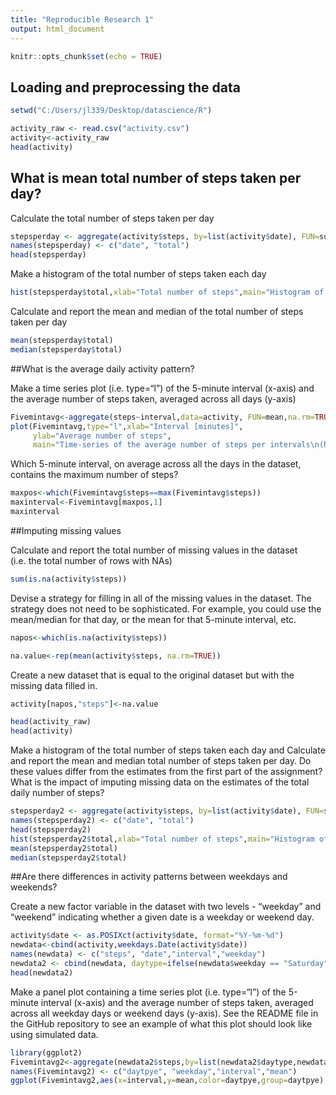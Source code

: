 ---
title: "Reproducible Research 1"
output: html_document
---

```{r setup, include=FALSE}
knitr::opts_chunk$set(echo = TRUE)
```

## Loading and preprocessing the data


```{r}
setwd("C:/Users/jl339/Desktop/datascience/R")

activity_raw <- read.csv("activity.csv")
activity<-activity_raw 
head(activity)
```

## What is mean total number of steps taken per day?

Calculate the total number of steps taken per day

```{r}
stepsperday <- aggregate(activity$steps, by=list(activity$date), FUN=sum, na.rm=TRUE)
names(stepsperday) <- c("date", "total")
head(stepsperday)
```

Make a histogram of the total number of steps taken each day

```{r}
hist(stepsperday$total,xlab="Total number of steps",main="Histogram of the total number of steps taken each day\n(NA removed)" )
```

Calculate and report the mean and median of the total number of steps taken per day

```{r}
mean(stepsperday$total)
median(stepsperday$total)
```

##What is the average daily activity pattern?

Make a time series plot (i.e. \color{red}{\verb|type = "l"|}type="l") of the 5-minute interval (x-axis) and the average number of steps taken, averaged across all days (y-axis)

```{r}
Fivemintavg<-aggregate(steps~interval,data=activity, FUN=mean,na.rm=TRUE)
plot(Fivemintavg,type="l",xlab="Interval [minutes]", 
     ylab="Average number of steps", 
     main="Time-series of the average number of steps per intervals\n(NA removed)")
```

Which 5-minute interval, on average across all the days in the dataset, contains the maximum number of steps?

```{r}
maxpos<-which(Fivemintavg$steps==max(Fivemintavg$steps))
maxinterval<-Fivemintavg[maxpos,1]
maxinterval
```
##Imputing missing values

Calculate and report the total number of missing values in the dataset (i.e. the total number of rows with \color{red}{\verb|NA|}NAs)

```{r}
sum(is.na(activity$steps))
```

Devise a strategy for filling in all of the missing values in the dataset. The strategy does not need to be sophisticated. For example, you could use the mean/median for that day, or the mean for that 5-minute interval, etc.

```{r}
napos<-which(is.na(activity$steps))

na.value<-rep(mean(activity$steps, na.rm=TRUE))
```

Create a new dataset that is equal to the original dataset but with the missing data filled in.

```{r}
activity[napos,"steps"]<-na.value

head(activity_raw)
head(activity)
```

Make a histogram of the total number of steps taken each day and Calculate and report the mean and median total number of steps taken per day. Do these values differ from the estimates from the first part of the assignment? What is the impact of imputing missing data on the estimates of the total daily number of steps?

```{r}
stepsperday2 <- aggregate(activity$steps, by=list(activity$date), FUN=sum, na.rm=TRUE)
names(stepsperday2) <- c("date", "total")
head(stepsperday2)
hist(stepsperday2$total,xlab="Total number of steps",main="Histogram of the total number of steps taken each day" )
mean(stepsperday2$total)
median(stepsperday2$total)
```

##Are there differences in activity patterns between weekdays and weekends?

Create a new factor variable in the dataset with two levels - "weekday" and "weekend" indicating whether a given date is a weekday or weekend day.

```{r}
activity$date <- as.POSIXct(activity$date, format="%Y-%m-%d")
newdata<-cbind(activity,weekdays.Date(activity$date))
names(newdata) <- c("steps", "date","interval","weekday")
newdata2 <- cbind(newdata, daytype=ifelse(newdata$weekday == "Saturday" | newdata$weekday == "Sunday", "weekend", "weekday"))
head(newdata2)
```

Make a panel plot containing a time series plot (i.e. \color{red}{\verb|type = "l"|}type="l") of the 5-minute interval (x-axis) and the average number of steps taken, averaged across all weekday days or weekend days (y-axis). See the README file in the GitHub repository to see an example of what this plot should look like using simulated data.

```{r}
library(ggplot2)
Fivemintavg2<-aggregate(newdata2$steps,by=list(newdata2$daytype,newdata2$weekday, newdata2$interval), mean)
names(Fivemintavg2) <- c("daytpye", "weekday","interval","mean")
ggplot(Fivemintavg2,aes(x=interval,y=mean,color=daytpye,group=daytpye),fil)+   geom_line() +   theme_bw() + guides(fill=FALSE)+ facet_grid(daytpye~.)+  labs(x="Interval", y="Number of steps")
```


